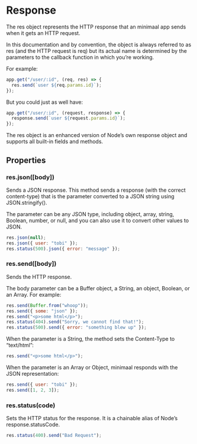 # Response

The res object represents the HTTP response that an minimaal app sends when it gets an HTTP request.

In this documentation and by convention, the object is always referred to as res (and the HTTP request is req) but its actual name is determined by the parameters to the callback function in which you’re working.

For example:

```js filename="app.js" copy
app.get("/user/:id", (req, res) => {
  res.send(`user ${req.params.id}`);
});
```

But you could just as well have:

```js filename="app.js" copy
app.get("/user/:id", (request, response) => {
  response.send(`user ${request.params.id}`);
});
```

The res object is an enhanced version of Node’s own response object and supports all built-in fields and methods.

## Properties

### res.json([body])

Sends a JSON response. This method sends a response (with the correct content-type) that is the parameter converted to a JSON string using JSON.stringify().

The parameter can be any JSON type, including object, array, string, Boolean, number, or null, and you can also use it to convert other values to JSON.

```js filename="app.js" copy
res.json(null);
res.json({ user: "tobi" });
res.status(500).json({ error: "message" });
```

### res.send([body])

Sends the HTTP response.

The body parameter can be a Buffer object, a String, an object, Boolean, or an Array. For example:

```js filename="app.js" copy
res.send(Buffer.from("whoop"));
res.send({ some: "json" });
res.send("<p>some html</p>");
res.status(404).send("Sorry, we cannot find that!");
res.status(500).send({ error: "something blew up" });
```

When the parameter is a String, the method sets the Content-Type to “text/html”:

```js filename="app.js" copy
res.send("<p>some html</p>");
```

When the parameter is an Array or Object, minimaal responds with the JSON representation:

```js filename="app.js" copy
res.send({ user: "tobi" });
res.send([1, 2, 3]);
```

### res.status(code)

Sets the HTTP status for the response. It is a chainable alias of Node’s response.statusCode.

```js filename="app.js" copy
res.status(400).send("Bad Request");
```
